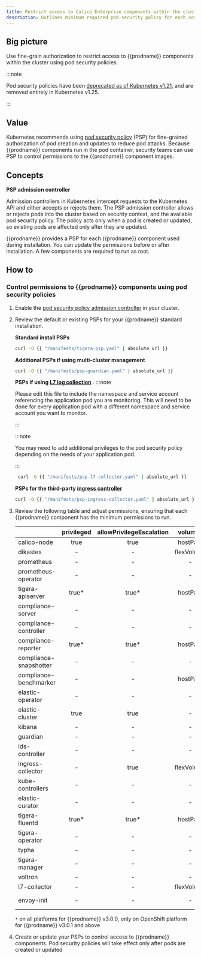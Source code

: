 ```yaml
---
title: Restrict access to Calico Enterprise components within the cluster 
description: Outlines minimum required pod security policy for each component in Calico Enterprise
---
```


## Big picture

Use fine-grain authorization to restrict access to {{prodname}} components within the cluster using pod security policies.

:::note

Pod security policies have been [deprecated as of Kubernetes v1.21][deprecated], and are removed entirely in Kubernetes v1.25. 

:::

## Value

Kubernetes recommends using [pod security policy](https://kubernetes.io/docs/concepts/policy/pod-security-policy/) (PSP) for fine-grained authorization of pod creation and updates to reduce pod attacks. 
Because {{prodname}} components run in the pod container, security teams can use PSP to control permissions to the 
{{prodname}} component images. 


## Concepts

**PSP admission controller**

Admission controllers in Kubernetes intercept requests to the Kubernetes API and either accepts or rejects them. The PSP admission controller allows or rejects pods into the cluster based on security context, and the available pod security policy. The policy acts only when a pod is created or updated, so existing pods are affected only after they are updated.

{{prodname}} provides a PSP for each {{prodname}} component used during installation. You can update the permissions before or after installation. A few components are required to run as root. 


## How to

### Control permissions to {{prodname}} components using pod security policies


1. Enable the [pod security policy admission controller](https://kubernetes.io/docs/concepts/policy/pod-security-policy/#enabling-pod-security-policies) in your cluster.

2. Review the default or existing PSPs for your {{prodname}} standard installation. 

    **Standard install PSPs**
    
    ```bash
    curl -O {{ "/manifests/tigera-psp.yaml" | absolute_url }}
    ```
    
    **Additional PSPs if using multi-cluster management**
    
    ```bash
    curl -O {{ "/manifests/psp-guardian.yaml" | absolute_url }}
    ```

    **PSPs if using [L7 log collection](https://docs.tigera.io/visibility/elastic/l7/configure)** . 
    :::note

    Please edit this file to include the namespace and service account referencing the application pod you are monitoring. 
    This will need to be done for every application pod with a different namespace and service account you want to monitor.
    
    :::

    :::note

    You may need to add additional privileges to the pod security policy depending on the needs of your application pod.
    
    :::
    
   ```bash
    curl -O {{ "/manifests/psp-l7-collector.yaml" | absolute_url }}
    ```
    
    **PSPs for the third-party [ingress controller](https://docs.tigera.io/security/advanced-policy)**
    ```bash
    curl -O {{ "/manifests/psp-ingress-collector.yaml" | absolute_url }}
    ```

3. Review the following table and adjust permissions, ensuring that each {{prodname}} component has the minimum permissions to run.

    |   					|privileged	|allowPrivilegeEscalation	|volumes	|hostNetwork	|runAsUser 	|allowedCapabilities   	|hostPID|
    |:-                     |:-:		|:-:						|:-:		|:-:			|:-:		|:-:					|:-:	|
    |calico-node 			|true		|true   					|hostPath   | true  		|root		| -			  			|   -	|
    |dikastes   			|   -		|   		-				|flexVolume | -     		|root   	|NET_ADMIN				| -  	|
    |prometheus     		|   -		|   		-				|   -		| - 			|root   	| -  					| -  	|
    |prometheus-operator    |   -		|   		-				|   -		| - 			|-      	| -  					| -  	|
    |tigera-apiserver		|true*      |true*   					|hostPath   |  -			|root   	| -      				| - 	|
    |compliance-server		|  - 		|  - 						| -  		|  - 			| -   		| -  					| -  	|
    |compliance-controller	|  - 		|  -						| - 	   	|  -			| -   		|   					| - 	|
    |compliance-reporter	|true*    	|true* 						|hostPath   |  -			|root  		| -  					| -  	|
    |compliance-snapshotter	|  - 		|  - 						| -  		|  - 			| -  		| -  					| -  	|
    |compliance-benchmarker	|  -		|  -     					|hostPath   |  -			|root   	| -  					| true  |
    |elastic-operator		|  - 		|  - 						| -  		|  - 			| -  		| -  					| -  	|
    |elastic-cluster		|true  		|true 						| -  		|  - 			|root   	|CAP_CHOWN   			| -  	|
    |kibana 				|  - 		|  - 						| -  		|  -     		| -  		| -  					| -  	|
    |guardian				|  - 		|  - 						| -  		|  - 			| -  		| -  					| -  	|
    |ids-controller   		|  -  		|  - 						| - 		|  -			| -  		| -  					| -  	|
    |ingress-collector    	|  -  		|true 						|flexVolume |  -			|root  		|NET_BIND_SERVICE  		| -  	|
    |kube-controllers   	|  -  		|  - 						| - 		|  -			| -  		| -  					| -  	|
    |elastic-curator   		|  -  		|  - 						| - 		|  -			| -  		| -  					| -  	|
    |tigera-fluentd   		|true*   	|true* 						|hostPath 	|  -			|root  		|CAP_CHOWN  			| -  	|
    |tigera-operator   		|  -  		|  - 						| - 		|  true			| -  		| -  					| -  	|
    |typha   				|  -  		|  - 						| - 		|  true			| -  		| -  					| -  	|
    |tigera-manager   		|  -  		|  - 						| - 		|  -			| -  		| -  					| -  	|
    |voltron   				|  -  		|  - 						| - 		|  -			| -  		| -  					| -  	|
    |l7-collector			|  -  		|  - 						|flexVolume |  -			| -  		| -  					| -  	|
    |envoy-init 			|  -  		|  - 						|-          |  -			|root  		|NET_ADMIN, NET_RAW		| -  	|

    ``*`` on all platforms for {{prodname}} v3.0.0, only on OpenShift platform for {{prodname}} v3.0.1 and above

4. Create or update your PSPs to control access to {{prodname}} components. Pod security policies will take effect only after pods are created or updated

[deprecated]: https://kubernetes.io/blog/2021/04/06/podsecuritypolicy-deprecation-past-present-and-future/
